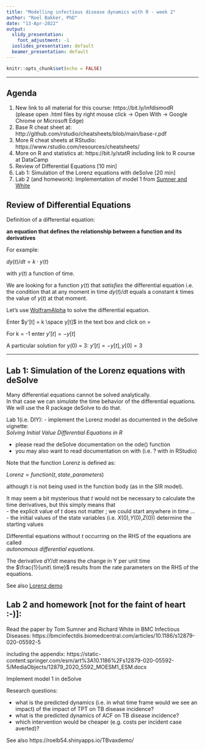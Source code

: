 ```yaml
---
title: "Modelling infectious disease dynamics with R - week 2"
author: "Roel Bakker, PhD"
date: "13-Apr-2022"
output:
  slidy_presentation:
    font_adjustment: -1
  ioslides_presentation: default
  beamer_presentation: default
---
```


```r
knitr::opts_chunk$set(echo = FALSE)
```

*****
## Agenda 

1. New link to all material for this course: https://bit.ly/infdismodR   
   (please open .html files by right mouse click -> Open With -> Google Chrome or Microsoft Edge)
2. Base R cheat sheet at: http://github.com/rstudio/cheatsheets/blob/main/base-r.pdf
3. More R cheat sheets at RStudio: https://www.rstudio.com/resources/cheatsheets/
4. More on R and statistics at: https://bit.ly/statR including link to R course at DataCamp
5. Review of Differential Equations [10 min]
6. Lab 1: Simulation of the Lorenz equations with deSolve [20 min]
7. Lab 2 (and homework): Implementation of model 1 from [Sumner and White](https://bmcinfectdis.biomedcentral.com/articles/10.1186/s12879-020-05592-5)

## Review of Differential Equations

Definition of a differential equation:

**an equation that defines the relationship between a function and its derivatives**

For example:

$dy(t)/dt = k \cdot y(t)$

with $y(t)$ a function of time. 

We are looking for a function $y(t)$ that _satisfies_ the differential equation i.e.  
the condition that at any moment in time $dy(t)/dt$ equals a constant $k$ times   
the value of $y(t)$ at that moment.  

Let's use [WolframAlpha](https://www.wolframalpha.com/) to solve the differential equation.  

Enter $y'[t] = k \space y[t]$ in the text box and click on $=$   

For k = -1 enter $y'[t] = -y[t]$  

A particular solution for y(0) = 3: $y'[t] = -y[t], y[0]=3$  


*****

## Lab 1: Simulation of the Lorenz equations with deSolve

Many differential equations cannot be solved analytically.  
In that case we can _simulate_ the time behavior of the differential equations.  
We will use the R package deSolve to do that.  

Lab 1(i.e. DIY):
- implement the Lorenz model as documented in the deSolve vignette:  
  _Solving Initial Value Differential Equations in R_

- please read the deSolve documentation on the ode() function   
- you may also want to read documentation on with (i.e. ? with in RStudio)

Note that the function Lorenz is defined as:  

$Lorenz = function(t, state, parameters)$

although $t$ is not being used in the function body (as in the SIR model).  

It may seem a bit mysterious that $t$ would not be necessary to calculate the    
time derivatives, but this simply means that   
- the explicit value of $t$ does not matter ; we could start anywhere in time ...  
- the initial values of the state variables (i.e. $X(0)$,$Y(0)$,$Z(0)$) determine the starting values  

Differential equations without $t$ occurring on the RHS of the equations are called  
_autonomous differential equations_.  

The derivative $dY/dt$ means the change in Y per unit time   
the $\frac{1}{unit\ time}$ results from the rate parameters on the RHS of the equations.

See also [Lorenz demo](https://roelb54.shinyapps.io/devdataproduct)

## Lab 2 and homework [not for the faint of heart :-)]: 

Read the paper by Tom Sumner and Richard White in BMC Infectious Diseases:
https://bmcinfectdis.biomedcentral.com/articles/10.1186/s12879-020-05592-5

including the appendix:
https://static-content.springer.com/esm/art%3A10.1186%2Fs12879-020-05592-5/MediaObjects/12879_2020_5592_MOESM1_ESM.docx

Implement model 1 in deSolve

Research questions:  

- what is the predicted dynamics (i.e. in what time frame would we see an impact) of the impact of TPT on TB disease incidence?  
- what is the predicted dynamics of ACF on TB disease incidence?  
- which intervention would be cheaper (e.g. costs per incident case averted)?  

See also https://roelb54.shinyapps.io/TBvaxdemo/




